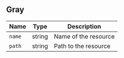 

<Meta title="Foundation/Color" />

## Gray

<Color />

| Name   | Type   | Description          |
| ------ | ------ | -------------------- |
| `name` | string | Name of the resource |
| `path` | string | Path to the resource |
